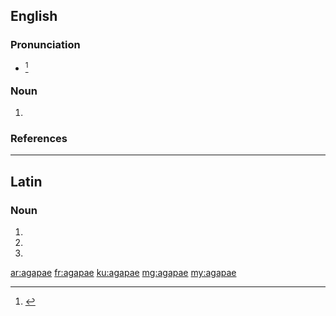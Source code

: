 ==English==

===Pronunciation===
* {{IPA|/əˈgɑpaɪ/|/aˈgɑpi/|/ˈɑgəpaɪ/}}<ref>{{R:Dictionary.com}}</ref>

===Noun===
{{head|en|plural}}

# {{plural of|agape|lang=en}}

===References===
<references/>

----

==Latin==

===Noun===
{{la-noun-form|agapae}}

# {{inflection of|agapē||nom|p|lang=la}}
# {{inflection of|agapē||dat|s|lang=la}}
# {{inflection of|agapē||voc|p|lang=la}}

[[ar:agapae]]
[[fr:agapae]]
[[ku:agapae]]
[[mg:agapae]]
[[my:agapae]]